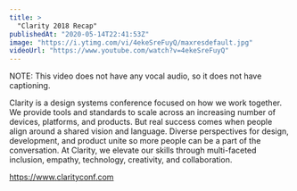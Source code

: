 ```yaml
---
title: >
  "Clarity 2018 Recap"
publishedAt: "2020-05-14T22:41:53Z"
image: "https://i.ytimg.com/vi/4ekeSreFuyQ/maxresdefault.jpg"
videoUrl: "https://www.youtube.com/watch?v=4ekeSreFuyQ"
---
```


NOTE: This video does not have any vocal audio, so it does not have captioning.

Clarity is a design systems conference focused on how we work together. We provide tools and standards to scale across an increasing number of devices, platforms, and products. But real success comes when people align around a shared vision and language. Diverse perspectives for design, development, and product unite so more people can be a part of the conversation. At Clarity, we elevate our skills through multi-faceted inclusion, empathy, technology, creativity, and collaboration.

https://www.clarityconf.com
